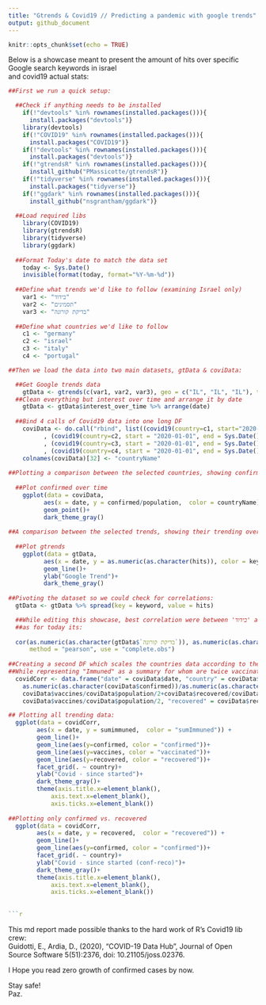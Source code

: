 ```yaml
---
title: "Gtrends & Covid19 // Predicting a pandemic with google trends"
output: github_document
---
```


```r
knitr::opts_chunk$set(echo = TRUE)
```
Below is a showcase meant to present the amount of hits over specific Google search keywords in israel  
and covid19 actual stats:
  

```r
##First we run a quick setup:

  ##Check if anything needs to be installed
    if(!"devtools" %in% rownames(installed.packages())){
      install.packages("devtools")}
    library(devtools)
    if(!"COVID19" %in% rownames(installed.packages())){
      install.packages("COVID19")}
    if(!"devtools" %in% rownames(installed.packages())){
      install.packages("devtools")}
    if(!"gtrendsR" %in% rownames(installed.packages())){
      install_github("PMassicotte/gtrendsR")}
    if(!"tidyverse" %in% rownames(installed.packages())){
      install.packages("tidyverse")}
    if(!"ggdark" %in% rownames(installed.packages())){
      install_github("nsgrantham/ggdark")}
  
  ##Load required libs
    library(COVID19)
    library(gtrendsR)
    library(tidyverse)
    library(ggdark)
  
  ##Format Today's date to match the data set 
    today <- Sys.Date()
    invisible(format(today, format="%Y-%m-%d"))
  
  ##Define what trends we'd like to follow (examining Israel only)
    var1 <- "בידוד"
    var2 <- "תסמינים"
    var3 <- "בדיקת קורונה"
    
  ##Define what countries we'd like to follow
    c1 <- "germany"
    c2 <- "israel"
    c3 <- "italy"
    c4 <- "portugal"

##Then we load the data into two main datasets, gtData & coviData:  

  ##Get Google trends data
    gtData <- gtrends(c(var1, var2, var3), geo = c("IL", "IL", "IL"), time = paste("2020-01-01", today))
  ##Clean everything but interest over time and arrange it by date
    gtData <- gtData$interest_over_time %>% arrange(date)
  
  ##Bind 4 calls of Covid19 data into one long DF
    coviData <- do.call("rbind", list((covid19(country=c1, start="2020-01-01", end=Sys.Date(), verbose=FALSE))
          , (covid19(country=c2, start = "2020-01-01", end = Sys.Date()))
          , (covid19(country=c3, start = "2020-01-01", end = Sys.Date()))
          , (covid19(country=c4, start = "2020-01-01", end = Sys.Date()))))
    colnames(coviData)[32] <- "countryName"
    
##Plotting a comparison between the selected countries, showing confirmed cases / population:
      
  ##Plot confirmed over time
    ggplot(data = coviData,
          aes(x = date, y = confirmed/population,  color = countryName)) +
          geom_point()+
          dark_theme_gray()
    
##A comparison between the selected trends, showing their trending over time:
    
  ##Plot gtrends
    ggplot(data = gtData,
          aes(x = date, y = as.numeric(as.character(hits)), color = keyword)) +
          geom_line()+
          ylab("Google Trend")+
          dark_theme_gray()
    
##Pivoting the dataset so we could check for correlations:
  gtData <- gtData %>% spread(key = keyword, value = hits)

  ##While editing this showcase, best correlation were between 'בידוד' and 'בדיקת קורונה': About 72.13 percent.
  ##as for today its:
    
  cor(as.numeric(as.character(gtData$`בדיקת קורונה`)), as.numeric(as.character(gtData$בידוד)),
      method = "pearson", use = "complete.obs")
    
##Creating a second DF which scales the countries data according to their population:
##While representing "Immuned" as a summary for whom are twice vaccinated + whom are recovered.
  covidCorr <- data.frame("date" = coviData$date, "country" = coviData$countryName , "confirmed" =
    as.numeric(as.character(coviData$confirmed))/as.numeric(as.character(coviData$population)), sumimmuned =
    coviData$vaccines/coviData$population/2+coviData$recovered/coviData$population, "vaccines" =
    coviData$vaccines/coviData$population/2, "recovered" = coviData$recovered/coviData$population)

## Plotting all trending data:
  ggplot(data = covidCorr,
        aes(x = date, y = sumimmuned,  color = "sumImmuned")) +
        geom_line()+
        geom_line(aes(y=confirmed, color = "confirmed"))+
        geom_line(aes(y=vaccines, color = "vaccinated"))+
        geom_line(aes(y=recovered, color = "recovered"))+
        facet_grid(. ~ country)+
        ylab("Covid - since started")+
        dark_theme_gray()+
        theme(axis.title.x=element_blank(),
            axis.text.x=element_blank(),
            axis.ticks.x=element_blank())
  
##Plotting only confirmed vs. recovered
  ggplot(data = covidCorr,
        aes(x = date, y = recovered,  color = "recovered")) +
        geom_line()+
        geom_line(aes(y=confirmed, color = "confirmed"))+
        facet_grid(. ~ country)+
        ylab("Covid - since started (conf-reco)")+
        dark_theme_gray()+
        theme(axis.title.x=element_blank(),
            axis.text.x=element_blank(),
            axis.ticks.x=element_blank())
       
  
```r

```

This md report made possible thanks to the hard work of R's Covid19 lib crew:  
Guidotti, E., Ardia, D., (2020), "COVID-19 Data Hub", Journal of Open  
Source Software 5(51):2376, doi: 10.21105/joss.02376.  
  
I Hope you read zero growth of confirmed cases by now.  

Stay safe!  
Paz.